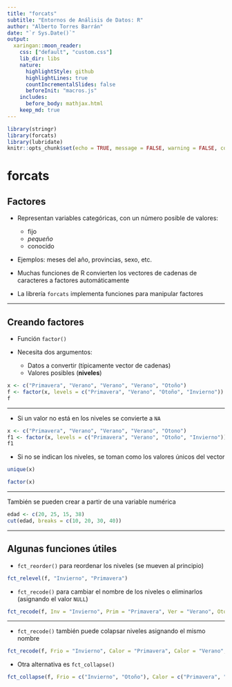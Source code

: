 ```yaml
---
title: "forcats"
subtitle: "Entornos de Análisis de Datos: R"
author: "Alberto Torres Barrán"
date: "`r Sys.Date()`"
output:
  xaringan::moon_reader:
    css: ["default", "custom.css"]
    lib_dir: libs
    nature:
      highlightStyle: github
      highlightLines: true
      countIncrementalSlides: false
      beforeInit: "macros.js"
    includes:
      before_body: mathjax.html
    keep_md: true
---
```


```r
library(stringr)
library(forcats)
library(lubridate)
knitr::opts_chunk$set(echo = TRUE, message = FALSE, warning = FALSE, collapse = TRUE)
```

# forcats

## Factores

- Representan variables categóricas, con un número posible de valores:
    + fijo
    + *pequeño*
    + conocido

- Ejemplos: meses del año, provincias, sexo, etc.

- Muchas funciones de R convierten los vectores de cadenas de caracteres a factores automáticamente

- La librería `forcats` implementa funciones para manipular factores

---

## Creando factores

- Función `factor()`

- Necesita dos argumentos:
    + Datos a convertir (típicamente vector de cadenas)
    + Valores posibles (**niveles**)


```r
x <- c("Primavera", "Verano", "Verano", "Verano", "Otoño")
f <- factor(x, levels = c("Primavera", "Verano", "Otoño", "Invierno"))
f
```

---

- Si un valor no está en los niveles se convierte a `NA`

```r
x <- c("Primavera", "Verano", "Verano", "Verano", "Otono")
f1 <- factor(x, levels = c("Primavera", "Verano", "Otoño", "Invierno"))
f1
```

- Si no se indican los niveles, se toman como los valores únicos del vector

```r
unique(x)
```

```r
factor(x)
```

---

También se pueden crear a partir de una variable numérica

```r
edad <- c(20, 25, 15, 38)
cut(edad, breaks = c(10, 20, 30, 40))
```

---

## Algunas funciones útiles

- `fct_reorder()` para reordenar los niveles (se mueven al principio)

```r
fct_relevel(f, "Invierno", "Primavera")
```

- `fct_recode()` para cambiar el nombre de los niveles o eliminarlos (asignando el valor `NULL`)

```r
fct_recode(f, Inv = "Invierno", Prim = "Primavera", Ver = "Verano", Oto = "Otoño")
```

---

- `fct_recode()` también puede colapsar niveles asignando el mismo nombre

```r
fct_recode(f, Frio = "Invierno", Calor = "Primavera", Calor = "Verano", Frio = "Otoño")
```

- Otra alternativa es `fct_collapse()`

```r
fct_collapse(f, Frio = c("Invierno", "Otoño"), Calor = c("Primavera", "Verano"))
```
